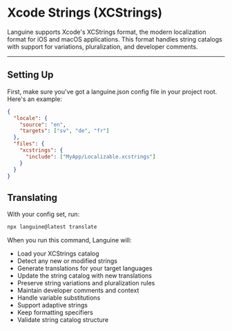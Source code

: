 # Xcode Strings (XCStrings)

Languine supports Xcode's XCStrings format, the modern localization format for iOS and macOS applications. This format handles string catalogs with support for variations, pluralization, and developer comments.

---

## Setting Up

First, make sure you've got a languine.json config file in your project root. Here's an example:

```json
{
  "locale": {
    "source": "en",
    "targets": ["sv", "de", "fr"]
  },
  "files": {
    "xcstrings": {
      "include": ["MyApp/Localizable.xcstrings"]
    }
  }
}
```

## Translating

With your config set, run:

```bash
npx languine@latest translate
```

When you run this command, Languine will:

- Load your XCStrings catalog
- Detect any new or modified strings
- Generate translations for your target languages
- Update the string catalog with new translations
- Preserve string variations and pluralization rules
- Maintain developer comments and context
- Handle variable substitutions
- Support adaptive strings
- Keep formatting specifiers
- Validate string catalog structure
